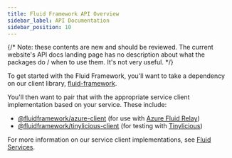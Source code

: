 ```yaml
---
title: Fluid Framework API Overview
sidebar_label: API Documentation
sidebar_position: 10
---
```


{/* Note: these contents are new and should be reviewed. The current website's API docs landing page has no description about what the packages do / when to use them. It's not very useful. */}

To get started with the Fluid Framework, you'll want to take a dependency on our client library, [fluid-framework](./fluid-framework).

You'll then want to pair that with the appropriate service client implementation based on your service.
These include:
- [@fluidframework/azure-client](./azure-client) (for use with [Azure Fluid Relay](../deployment/azure-frs))
- [@fluidframework/tinylicious-client](./tinylicious-client) (for testing with [Tinylicious](/docs/testing/tinylicious))

For more information on our service client implementations, see [Fluid Services](../deployment).

